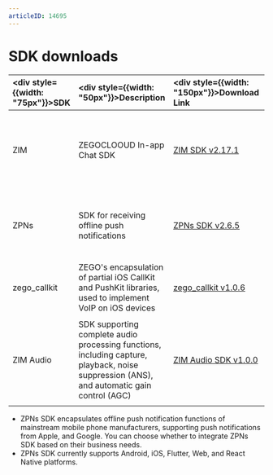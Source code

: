 ```yaml
---
articleID: 14695
---
```


# SDK downloads

| <div style={{width: "75px"}}>SDK</div>   | <div style={{width: "50px"}}>Description</div>  |  <div style={{width: "150px"}}>Download Link</div> |  <div style={{width: "250px"}}>Related Docs</div> |
| :----------------------------------------- | :----------------------------------------------------------------------------------------------------- | :----------------------------------------------------------------------------------------------------------------------------------------------------------------------------------------------------------------------------------------------------------------------------- | :----------------------------------------- | 
| ZIM | ZEGOCLOOUD In-app Chat SDK | [ZIM SDK v2.17.1](https://www.npmjs.com/package/zego-zim-react-native) | <ul><li>[Send and receive messages](./../Send%20and%20receive%20messages.mdx)</li><li>[Sample app](./../Sample%20app.mdx)</li><li>[Release notes - ZIM](./ZIM%20release%20notes.mdx)</li></ul> |
| ZPNs | SDK for receiving offline push notifications | [ZPNs SDK v2.6.5](https://www.npmjs.com/package/zego-zpns-react-native) | <ul><li>[Implement offline push notification](./../Offline%20push%20notifications/Implement%20offline%20push%20notification.mdx)</li><li>[ZPNs release notes](./ZPNs%20release%20notes.mdx)</li></ul> |
| zego_callkit | ZEGO's encapsulation of partial iOS CallKit and PushKit libraries, used to implement VoIP on iOS devices | [zego_callkit v1.0.6](https://www.npmjs.com/package/zego-callkit-react-native) | [CallKit user Guide](./../Offline%20push%20notifications/Best%20Practices/CalKit%20user%20guide.mdx) |
| ZIM Audio | SDK supporting complete audio processing functions, including capture, playback, noise suppression (ANS), and automatic gain control (AGC) | [ZIM Audio SDK v1.0.0](https://www.npmjs.com/package/zego-zim-audio-react-native) | <ul><li>[Integrate the ZIM Audio](./../ZIM%20Audio/Integrate%20the%20ZIM%20Audio%20SDK.mdx)</li><li>[Send and receive audio messages](./../ZIM%20Audio/Send%20and%20receive%20audio%20messages.mdx)</li><li>[ZIM Audio release notes](./ZIM%20Audio%20release%20notes.mdx)</li></ul> |


<Note title="Note">

- ZPNs SDK encapsulates offline push notification functions of mainstream mobile phone manufacturers, supporting push notifications from Apple, and Google. You can choose whether to integrate ZPNs SDK based on their business needs.
- ZPNs SDK currently supports Android, iOS, Flutter, Web, and React Native platforms.
</Note>